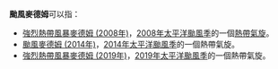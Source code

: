 {{NoteTA
|G1=TyphoonNew
|G2=TyphoonOld
|G3=Weather
}}
'''颱風麥德姆'''可以指：

* [[強烈熱帶風暴麥德姆_(2008年)|強烈熱帶風暴麥德姆 (2008年)]]，[[2008年太平洋颱風季|2008年太平洋颱風季]]的一個[[熱帶氣旋|熱帶氣旋]]。
* [[颱風麥德姆_(2014年)|颱風麥德姆 (2014年)]]，[[2014年太平洋颱風季|2014年太平洋颱風季]]的一個熱帶氣旋。
* [[強烈熱帶風暴麥德姆_(2019年)|強烈熱帶風暴麥德姆 (2019年)]]，[[2019年太平洋颱風季|2019年太平洋颱風季]]的一個熱帶氣旋。

{{消歧義|cat=熱帶氣旋消歧義}}

{{start box}}
{{succession box|[[颱風博羅依|博羅依]]|[[颱風夏浪|夏浪]]|太平洋颱風季名稱|麥德姆}}
{{end box}}

{{太平洋颱風季熱帶氣旋名單}}